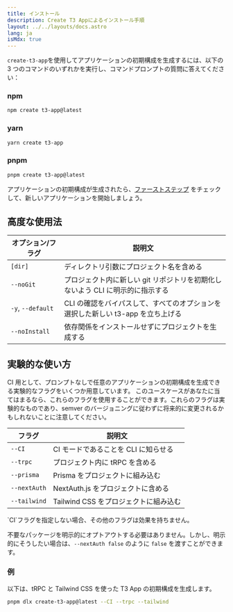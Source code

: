 ```yaml
---
title: インストール
description: Create T3 Appによるインストール手順
layout: ../../layouts/docs.astro
lang: ja
isMdx: true
---
```



`create-t3-app`を使用してアプリケーションの初期構成を生成するには、以下の 3 つのコマンドのいずれかを実行し、コマンドプロンプトの質問に答えてください：

### npm

```bash
npm create t3-app@latest
```

### yarn

```bash
yarn create t3-app
```

### pnpm

```bash
pnpm create t3-app@latest
```

アプリケーションの初期構成が生成されたら、[ファーストステップ](/ja/usage/first-steps) をチェックして、新しいアプリケーションを開始しましょう。

## 高度な使用法

| オプション/フラグ | 説明文                                                                           |
| ----------------- | -------------------------------------------------------------------------------- |
| `[dir]`           | ディレクトリ引数にプロジェクト名を含める                                         |
| `--noGit`         | プロジェクト内に新しい git リポジトリを初期化しないよう CLI に明示的に指示する   |
| `-y`, `--default` | CLI の確認をバイパスして、すべてのオプションを選択した新しい t3-app を立ち上げる |
| `--noInstall`     | 依存関係をインストールせずにプロジェクトを生成する                               |

## 実験的な使い方

CI 用として、プロンプトなしで任意のアプリケーションの初期構成を生成できる実験的なフラグをいくつか用意しています。
このユースケースがあなたに当てはまるなら、これらのフラグを使用することができます。これらのフラグは実験的なものであり、semver のバージョニングに従わずに将来的に変更されるかもしれないことに注意してください。

| フラグ       | 説明文                                |
| ------------ | ------------------------------------- |
| `--CI`       | CI モードであることを CLI に知らせる  |
| `--trpc`     | プロジェクト内に tRPC を含める        |
| `--prisma`   | Prisma をプロジェクトに組み込む       |
| `--nextAuth` | NextAuth.js をプロジェクトに含める    |
| `--tailwind` | Tailwind CSS をプロジェクトに組み込む |

<Callout type="warning">
  `CI`フラグを指定しない場合、その他のフラグは効果を持ちません。
</Callout>

不要なパッケージを明示的にオプトアウトする必要はありません。しかし、明示的にそうしたい場合は、`--nextAuth false` のように `false` を渡すことができます。

### 例

以下は、tRPC と Tailwind CSS を使った T3 App の初期構成を生成します。

```bash
pnpm dlx create-t3-app@latest --CI --trpc --tailwind
```
